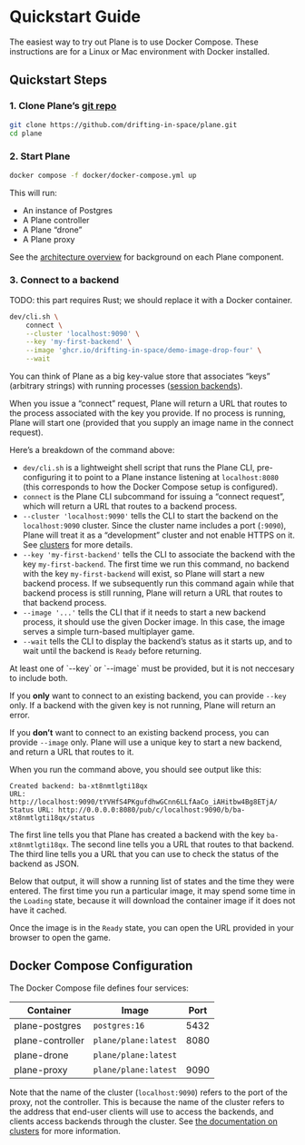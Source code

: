 
# Quickstart Guide

The easiest way to try out Plane is to use Docker Compose. These instructions are for a Linux or Mac environment
with Docker installed.

## Quickstart Steps

### 1. Clone Plane’s [git repo](https://github.com/drifting-in-space/plane)

```bash
git clone https://github.com/drifting-in-space/plane.git
cd plane
```

### 2. Start Plane

```bash
docker compose -f docker/docker-compose.yml up
```

This will run:
- An instance of Postgres
- A Plane controller
- A Plane “drone”
- A Plane proxy

See the [architecture overview](concepts/architecture.mdx) for background on each Plane component.

### 3. Connect to a backend

TODO: this part requires Rust; we should replace it with a Docker container.

```bash
dev/cli.sh \
    connect \
    --cluster 'localhost:9090' \
    --key 'my-first-backend' \
    --image 'ghcr.io/drifting-in-space/demo-image-drop-four' \
    --wait
```

You can think of Plane as a big key-value store that associates “keys” (arbitrary strings) with running processes
([session backends](concepts/session-backends.mdx)).

When you issue a “connect” request, Plane will return a URL that routes to the process associated with the key you provide.
If no process is running, Plane will start one (provided that you supply an image name in the connect request).

Here’s a breakdown of the command above:

- `dev/cli.sh` is a lightweight shell script that runs the Plane CLI, pre-configuring it to point to
  a Plane instance listening at `localhost:8080` (this corresponds to how the Docker Compose setup is configured).
- `connect` is the Plane CLI subcommand for issuing a “connect request”, which will return a URL that routes to
  a backend process.
- `--cluster 'localhost:9090'` tells the CLI to start the backend on the `localhost:9090` cluster. Since the cluster name
  includes a port (`:9090`), Plane will treat it as a “development” cluster and not enable HTTPS on it. See [clusters](concepts/clusters.mdx)
  for more details.
- `--key 'my-first-backend'` tells the CLI to associate the backend with the key `my-first-backend`. The first time we run
  this command, no backend with the key `my-first-backend` will exist, so Plane will start a new backend process. If we
  subsequently run this command again while that backend process is still running, Plane will return a URL that routes
  to that backend process.
- `--image '...'` tells the CLI that if it needs to start a new backend process,
  it should use the given Docker image. In this case, the image serves a simple turn-based multiplayer game.
- `--wait` tells the CLI to display the backend’s status as it starts up, and to wait until the backend is `Ready` before
  returning.

<Callout type="info">
  At least one of `--key` or `--image` must be provided, but it is not neccesary to include both.

  If you **only** want to connect to an existing backend, you can provide `--key` only. If a
  backend with the given key is not running, Plane will return an error.

  If you **don’t** want to connect to an existing backend process, you can provide `--image` only.
  Plane will use a unique key to start a new backend, and return a URL that routes to it.
</Callout>

When you run the command above, you should see output like this:

```
Created backend: ba-xt8nmtlgti18qx
URL: http://localhost:9090/tYVHfS4PKgufdhwGCnn6LLfAaCo_iAHitbw4Bg8ETjA/
Status URL: http://0.0.0.0:8080/pub/c/localhost:9090/b/ba-xt8nmtlgti18qx/status
```

The first line tells you that Plane has created a backend with the key `ba-xt8nmtlgti18qx`. The second line tells you
a URL that routes to that backend. The third line tells you a URL that you can use to check the status of the backend
as JSON.

Below that output, it will show a running list of states and the time they were entered. The first
time you run a particular image, it may spend some time in the `Loading` state, because it will download the container
image if it does not have it cached.

Once the image is in the `Ready` state, you can open the URL provided in your browser to open the game.

## Docker Compose Configuration

The Docker Compose file defines four services:

| Container        | Image                | Port |
|------------------|----------------------|------|
| plane-postgres   | `postgres:16`        | 5432 |
| plane-controller | `plane/plane:latest` | 8080 |
| plane-drone      | `plane/plane:latest` |      |
| plane-proxy      | `plane/plane:latest` | 9090 |

Note that the name of the cluster (`localhost:9090`) refers to the port of the proxy, not the controller.
This is because the name of the cluster refers to the address that end-user clients will use to access the
backends, and clients access backends through the cluster. See [the documentation on clusters](concepts/clusters.mdx)
for more information.
